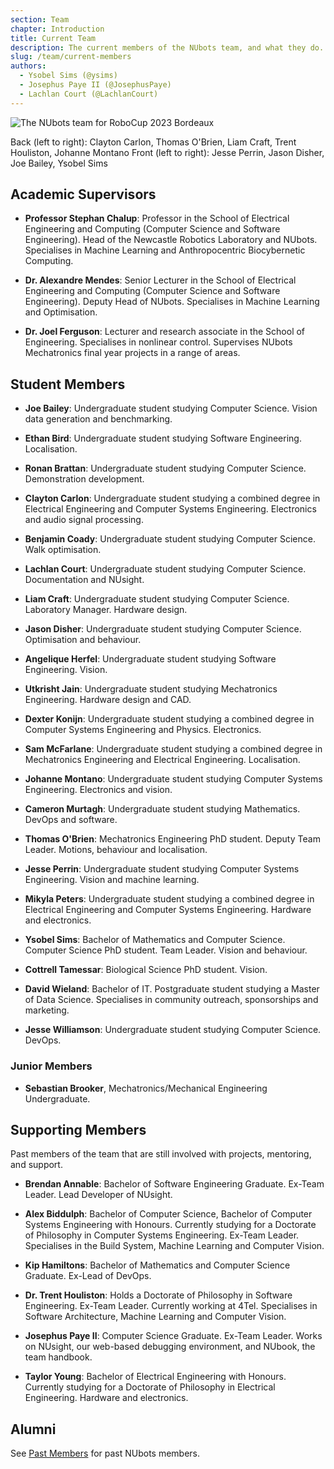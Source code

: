 ```yaml
---
section: Team
chapter: Introduction
title: Current Team
description: The current members of the NUbots team, and what they do.
slug: /team/current-members
authors:
  - Ysobel Sims (@ysims)
  - Josephus Paye II (@JosephusPaye)
  - Lachlan Court (@LachlanCourt)
---
```


![The NUbots team for RoboCup 2023 Bordeaux](./images/robocup-team-2023.jpeg 'The NUbots team for RoboCup 2023')

Back (left to right): Clayton Carlon, Thomas O'Brien, Liam Craft, Trent Houliston, Johanne Montano
Front (left to right): Jesse Perrin, Jason Disher, Joe Bailey, Ysobel Sims

## Academic Supervisors

- **Professor Stephan Chalup**: Professor in the School of Electrical Engineering and Computing (Computer Science and Software Engineering). Head of the Newcastle Robotics Laboratory and NUbots. Specialises in Machine Learning and Anthropocentric Biocybernetic Computing.

- **Dr. Alexandre Mendes**: Senior Lecturer in the School of Electrical Engineering and Computing (Computer Science and Software Engineering). Deputy Head of NUbots. Specialises in Machine Learning and Optimisation.

- **Dr. Joel Ferguson**: Lecturer and research associate in the School of Engineering. Specialises in nonlinear control. Supervises NUbots Mechatronics final year projects in a range of areas.

## Student Members

- **Joe Bailey**: Undergraduate student studying Computer Science. Vision data generation and benchmarking.

- **Ethan Bird**: Undergraduate student studying Software Engineering. Localisation.

- **Ronan Brattan**: Undergraduate student studying Computer Science. Demonstration development.

- **Clayton Carlon**: Undergraduate student studying a combined degree in Electrical Engineering and Computer Systems Engineering. Electronics and audio signal processing.

- **Benjamin Coady**: Undergraduate student studying Computer Science. Walk optimisation.

- **Lachlan Court**: Undergraduate student studying Computer Science. Documentation and NUsight.

- **Liam Craft**: Undergraduate student studying Computer Science. Laboratory Manager. Hardware design.

- **Jason Disher**: Undergraduate student studying Computer Science. Optimisation and behaviour.

- **Angelique Herfel**: Undergraduate student studying Software Engineering. Vision.

- **Utkrisht Jain**: Undergraduate student studying Mechatronics Engineering. Hardware design and CAD.

- **Dexter Konijn**: Undergraduate student studying a combined degree in Computer Systems Engineering and Physics. Electronics.

- **Sam McFarlane**: Undergraduate student studying a combined degree in Mechatronics Engineering and Electrical Engineering. Localisation.

- **Johanne Montano**: Undergraduate student studying Computer Systems Engineering. Electronics and vision.

- **Cameron Murtagh**: Undergraduate student studying Mathematics. DevOps and software.

- **Thomas O'Brien**: Mechatronics Engineering PhD student. Deputy Team Leader. Motions, behaviour and localisation.

- **Jesse Perrin**: Undergraduate student studying Computer Systems Engineering. Vision and machine learning.

- **Mikyla Peters**: Undergraduate student studying a combined degree in Electrical Engineering and Computer Systems Engineering. Hardware and electronics.

- **Ysobel Sims**: Bachelor of Mathematics and Computer Science. Computer Science PhD student. Team Leader. Vision and behaviour.

- **Cottrell Tamessar**: Biological Science PhD student. Vision.

- **David Wieland**: Bachelor of IT. Postgraduate student studying a Master of Data Science. Specialises in community outreach, sponsorships and marketing.

- **Jesse Williamson**: Undergraduate student studying Computer Science. DevOps.

### Junior Members

- **Sebastian Brooker**, Mechatronics/Mechanical Engineering Undergraduate.

## Supporting Members

Past members of the team that are still involved with projects, mentoring, and support.

- **Brendan Annable**: Bachelor of Software Engineering Graduate. Ex-Team Leader. Lead Developer of NUsight.

- **Alex Biddulph**: Bachelor of Computer Science, Bachelor of Computer Systems Engineering with Honours. Currently studying for a Doctorate of Philosophy in Computer Systems Engineering. Ex-Team Leader. Specialises in the Build System, Machine Learning and Computer Vision.

- **Kip Hamiltons**: Bachelor of Mathematics and Computer Science Graduate. Ex-Lead of DevOps.

- **Dr. Trent Houliston**: Holds a Doctorate of Philosophy in Software Engineering. Ex-Team Leader. Currently working at 4Tel. Specialises in Software Architecture, Machine Learning and Computer Vision.

- **Josephus Paye II**: Computer Science Graduate. Ex-Team Leader. Works on NUsight, our web-based debugging environment, and NUbook, the team handbook.

- **Taylor Young**: Bachelor of Electrical Engineering with Honours. Currently studying for a Doctorate of Philosophy in Electrical Engineering. Hardware and electronics.

## Alumni

See [Past Members](/team/past-members) for past NUbots members.
